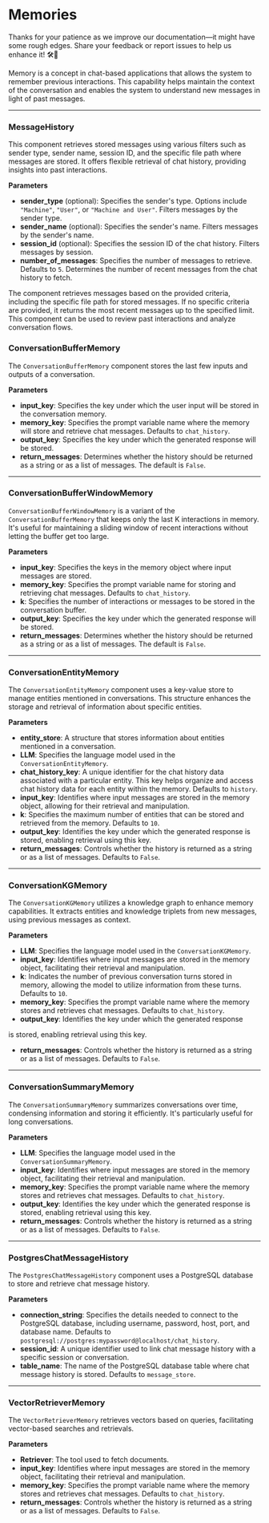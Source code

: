 
# Memories

<Admonition type="caution" icon="🚧" title="ZONE UNDER CONSTRUCTION">
    <p>
        Thanks for your patience as we improve our documentation—it might have some rough edges. Share your feedback or report issues to help us enhance it! 🛠️📝
    </p>
</Admonition>

Memory is a concept in chat-based applications that allows the system to remember previous interactions. This capability helps maintain the context of the conversation and enables the system to understand new messages in light of past messages.

---

### MessageHistory

This component retrieves stored messages using various filters such as sender type, sender name, session ID, and the specific file path where messages are stored. It offers flexible retrieval of chat history, providing insights into past interactions.

**Parameters**

- **sender_type** (optional): Specifies the sender's type. Options include `"Machine"`, `"User"`, or `"Machine and User"`. Filters messages by the sender type.
- **sender_name** (optional): Specifies the sender's name. Filters messages by the sender's name.
- **session_id** (optional): Specifies the session ID of the chat history. Filters messages by session.
- **number_of_messages**: Specifies the number of messages to retrieve. Defaults to `5`. Determines the number of recent messages from the chat history to fetch.

<Admonition type="note" title="Note">
    <p>
        The component retrieves messages based on the provided criteria, including the specific file path for stored messages. If no specific criteria are provided, it returns the most recent messages up to the specified limit. This component can be used to review past interactions and analyze conversation flows.
    </p>
</Admonition>

### ConversationBufferMemory

The `ConversationBufferMemory` component stores the last few inputs and outputs of a conversation.

**Parameters**

- **input_key**: Specifies the key under which the user input will be stored in the conversation memory.
- **memory_key**: Specifies the prompt variable name where the memory will store and retrieve chat messages. Defaults to `chat_history`.
- **output_key**: Specifies the key under which the generated response will be stored.
- **return_messages**: Determines whether the history should be returned as a string or as a list of messages. The default is `False`.

---

### ConversationBufferWindowMemory

`ConversationBufferWindowMemory` is a variant of the `ConversationBufferMemory` that keeps only the last K interactions in memory. It's useful for maintaining a sliding window of recent interactions without letting the buffer get too large.

**Parameters**

- **input_key**: Specifies the keys in the memory object where input messages are stored.
- **memory_key**: Specifies the prompt variable name for storing and retrieving chat messages. Defaults to `chat_history`.
- **k**: Specifies the number of interactions or messages to be stored in the conversation buffer.
- **output_key**: Specifies the key under which the generated response will be stored.
- **return_messages**: Determines whether the history should be returned as a string or as a list of messages. The default is `False`.

---

### ConversationEntityMemory

The `ConversationEntityMemory` component uses a key-value store to manage entities mentioned in conversations. This structure enhances the storage and retrieval of information about specific entities.

**Parameters**

- **entity_store**: A structure that stores information about entities mentioned in a conversation.
- **LLM**: Specifies the language model used in the `ConversationEntityMemory`.
- **chat_history_key**: A unique identifier for the chat history data associated with a particular entity. This key helps organize and access chat history data for each entity within the memory. Defaults to `history`.
- **input_key**: Identifies where input messages are stored in the memory object, allowing for their retrieval and manipulation.
- **k**: Specifies the maximum number of entities that can be stored and retrieved from the memory. Defaults to `10`.
- **output_key**: Identifies the key under which the generated response is stored, enabling retrieval using this key.
- **return_messages**: Controls whether the history is returned as a string or as a list of messages. Defaults to `False`.

---

### ConversationKGMemory

The `ConversationKGMemory` utilizes a knowledge graph to enhance memory capabilities. It extracts entities and knowledge triplets from new messages, using previous messages as context.

**Parameters**

- **LLM**: Specifies the language model used in the `ConversationKGMemory`.
- **input_key**: Identifies where input messages are stored in the memory object, facilitating their retrieval and manipulation.
- **k**: Indicates the number of previous conversation turns stored in memory, allowing the model to utilize information from these turns. Defaults to `10`.
- **memory_key**: Specifies the prompt variable name where the memory stores and retrieves chat messages. Defaults to `chat_history`.
- **output_key**: Identifies the key under which the generated response

 is stored, enabling retrieval using this key.
- **return_messages**: Controls whether the history is returned as a string or as a list of messages. Defaults to `False`.

---

### ConversationSummaryMemory

The `ConversationSummaryMemory` summarizes conversations over time, condensing information and storing it efficiently. It's particularly useful for long conversations.

**Parameters**

- **LLM**: Specifies the language model used in the `ConversationSummaryMemory`.
- **input_key**: Identifies where input messages are stored in the memory object, facilitating their retrieval and manipulation.
- **memory_key**: Specifies the prompt variable name where the memory stores and retrieves chat messages. Defaults to `chat_history`.
- **output_key**: Identifies the key under which the generated response is stored, enabling retrieval using this key.
- **return_messages**: Controls whether the history is returned as a string or as a list of messages. Defaults to `False`.

---

### PostgresChatMessageHistory

The `PostgresChatMessageHistory` component uses a PostgreSQL database to store and retrieve chat message history.

**Parameters**

- **connection_string**: Specifies the details needed to connect to the PostgreSQL database, including username, password, host, port, and database name. Defaults to `postgresql://postgres:mypassword@localhost/chat_history`.
- **session_id**: A unique identifier used to link chat message history with a specific session or conversation.
- **table_name**: The name of the PostgreSQL database table where chat message history is stored. Defaults to `message_store`.

---

### VectorRetrieverMemory

The `VectorRetrieverMemory` retrieves vectors based on queries, facilitating vector-based searches and retrievals.

**Parameters**

- **Retriever**: The tool used to fetch documents.
- **input_key**: Identifies where input messages are stored in the memory object, facilitating their retrieval and manipulation.
- **memory_key**: Specifies the prompt variable name where the memory stores and retrieves chat messages. Defaults to `chat_history`.
- **return_messages**: Controls whether the history is returned as a string or as a list of messages. Defaults to `False`.
